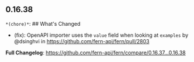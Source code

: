 ## 0.16.38
`*(chore)*`: ## What's Changed
* (fix): OpenAPI importer uses the `value` field when looking at `examples` by @dsinghvi in https://github.com/fern-api/fern/pull/2803


**Full Changelog**: https://github.com/fern-api/fern/compare/0.16.37...0.16.38

